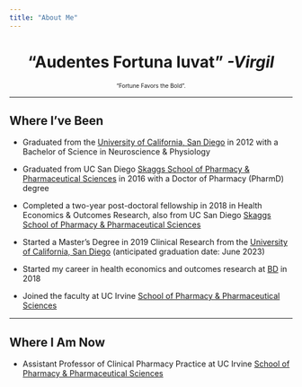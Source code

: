 ```yaml
---
title: "About Me"
---
```


<center>
# **"Audentes Fortuna Iuvat"** *-Virgil* 

<font size="1">
"Fortune Favors the Bold".  
</font>

</center>  

---

## Where I've Been

- Graduated from the [University of California, San Diego](https://ucsd.edu/) in 2012 with a Bachelor of Science in Neuroscience & Physiology 

- Graduated from UC San Diego [Skaggs School of Pharmacy & Pharmaceutical Sciences](https://pharmacy.ucsd.edu/) in 2016 with a Doctor of Pharmacy (PharmD) degree

- Completed a two-year post-doctoral fellowship in 2018 in Health Economics & Outcomes Research, also from UC San Diego [Skaggs School of Pharmacy & Pharmaceutical Sciences](https://pharmacy.ucsd.edu/)

- Started a Master's Degree in 2019 Clinical Research from the [University of California, San Diego](https://ucsd.edu/) (anticipated graduation date: June 2023)

- Started my career in health economics and outcomes research at [BD](https://www.bd.com/en-us) in 2018 

- Joined the faculty at UC Irvine [School of Pharmacy & Pharmaceutical Sciences](https://pharmsci.uci.edu/)

---

## Where I Am Now 

- Assistant Professor of Clinical Pharmacy Practice at UC Irvine [School of Pharmacy & Pharmaceutical Sciences](https://pharmsci.uci.edu/)